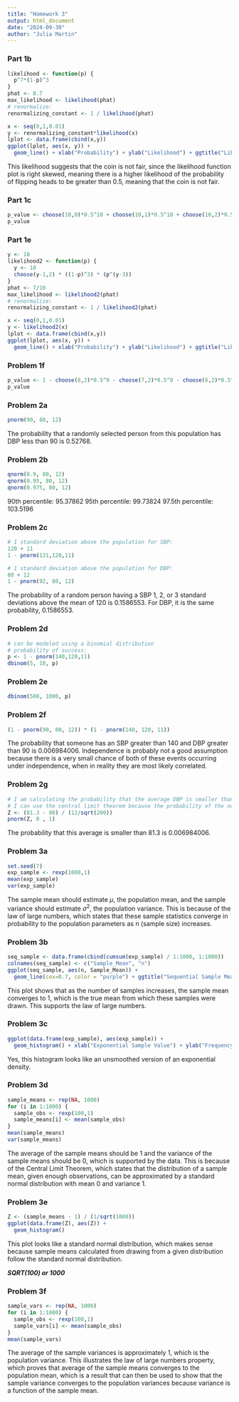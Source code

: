 ```yaml
---
title: "Homework 3"
output: html_document
date: "2024-09-30"
author: "Julia Martin"
---
```


### Part 1b  

```r
likelihood <- function(p) {
  p^7*(1-p)^3
}
phat <- 0.7
max_likelihood <- likelihood(phat)
# renormalize:
renormalizing_constant <- 1 / likelihood(phat)

x <- seq(0,1,0.01)
y <- renormalizing_constant*likelihood(x)
lplot <- data.frame(cbind(x,y))
ggplot(lplot, aes(x, y)) +
  geom_line() + xlab("Probability") + ylab("Likelihood") + ggtitle("Likelihood Function for Part a")
```

This likelihood suggests that the coin is not fair, since the likelihood function plot is right skewed, meaning there is a higher likelihood of the probability of flipping heads to be greater than 0.5, meaning that the coin is not fair.  

### Part 1c

```r
p_value <- choose(10,0)*0.5^10 + choose(10,1)*0.5^10 + choose(10,2)*0.5^10 + choose(10,3)*0.5^10
p_value
```

### Part 1e  

```r
y <- 10
likelihood2 <- function(p) {
  y <- 10
  choose(y-1,2) * ((1-p)^3) * (p^(y-3))
}
phat <- 7/10
max_likelihood <- likelihood2(phat)
# renormalize:
renormalizing_constant <- 1 / likelihood2(phat)

x <- seq(0,1,0.01)
y <- likelihood2(x)
lplot <- data.frame(cbind(x,y))
ggplot(lplot, aes(x, y)) +
  geom_line() + xlab("Probability") + ylab("Likelihood") + ggtitle("Likelihood Function for Part e")
```

### Problem 1f  

```r
p_value <- 1 - choose(8,2)*0.5^9 - choose(7,2)*0.5^8 - choose(6,2)*0.5^7 - choose(5,2)*0.5^6 - choose(4,2)*0.5^5 - choose(3,2)*0.5^4 - choose(2,2)*0.5^3
p_value
```

### Problem 2a

```r
pnorm(90, 80, 12)
```

The probability that a randomly selected person from this population has DBP less than 90 is 0.52768.  

### Problem 2b  

```r
qnorm(0.9, 80, 12)
qnorm(0.95, 80, 12)
qnorm(0.975, 80, 12)
```

90th percentile: 95.37862
95th percentile: 99.73824
97.5th percentile: 103.5196

### Problem 2c  

```r
# 1 standard deviation above the population for SBP:
120 + 11
1 - pnorm(131,120,11)

# 1 standard deviation above the population for DBP:
80 + 12
1 - pnorm(92, 80, 12)
```

The probability of a random person having a SBP 1, 2, or 3 standard deviations above the mean of 120 is 0.1586553. For DBP, it is the same probability, 0.1586553.  

### Problem 2d  

```r
# can be modeled using a binomial distribution
# probability of success:
p <- 1 - pnorm(140,120,11)
dbinom(5, 10, p)
```

### Problem 2e  

```r
dbinom(500, 1000, p)
```

### Problem 2f  

```r
(1 - pnorm(90, 80, 12)) * (1 - pnorm(140, 120, 11))
```

The probability that someone has an SBP greater than 140 and DBP greater than 90 is 0.006984006. Independence is probably not a good assumption because there is a very small chance of both of these events occurring under independence, when in reality they are most likely correlated. 

### Problem 2g  

```r
# I am calculating the probability that the average DBP is smaller than 81.3
# I can use the central limit theorem because the probability of the normalized sample mean converges to the standard normal distribution  
Z <- (81.3 - 80) / (12/sqrt(200))
pnorm(Z, 0 , 1)
```

The probability that this average is smaller than 81.3 is 0.006984006.  

### Problem 3a  

```r
set.seed(7)
exp_sample <- rexp(1000,1)
mean(exp_sample)
var(exp_sample)
```

The sample mean should estimate $\mu$, the population mean, and the sample variance should estimate $\sigma^2$, the population variance. This is because of the law of large numbers, which states that these sample statistics converge in probability to the population parameters as n (sample size) increases.  

### Problem 3b  

```r
seq_sample <- data.frame(cbind(cumsum(exp_sample) / 1:1000, 1:1000))
colnames(seq_sample) <- c("Sample_Mean", "n")
ggplot(seq_sample, aes(n, Sample_Mean)) + 
  geom_line(cex=0.7, color = "purple") + ggtitle("Sequential Sample Means")
```

This plot shows that as the number of samples increases, the sample mean converges to 1, which is the true mean from which these samples were drawn. This supports the law of large numbers.  

### Problem 3c  

```r
ggplot(data.frame(exp_sample), aes(exp_sample)) + 
  geom_histogram() + xlab("Exponential Sample Value") + ylab("Frequency") + ggtitle("Histogram of Exponential Sample")
```

Yes, this histogram looks like an unsmoothed version of an exponential density.  

### Problem 3d  

```r
sample_means <- rep(NA, 1000)
for (i in 1:1000) {
  sample_obs <- rexp(100,1) 
  sample_means[i] <- mean(sample_obs)
}
mean(sample_means)
var(sample_means)
```

The average of the sample means should be 1 and the variance of the sample means should be 0, which is supported by the data. This is because of the Central Limit Theorem, which states that the distribution of a sample mean, given enough observations, can be approximated by a standard normal distribution with mean 0 and variance 1.  

### Problem 3e  

```r
Z <- (sample_means - 1) / (1/sqrt(1000))
ggplot(data.frame(Z), aes(Z)) +
  geom_histogram()
```

This plot looks like a standard normal distribution, which makes sense because sample means calculated from drawing from a given distribution follow the standard normal distribution.  

***SQRT(100) or 1000***

### Problem 3f  

```r
sample_vars <- rep(NA, 1000)
for (i in 1:1000) {
  sample_obs <- rexp(100,1) 
  sample_vars[i] <- mean(sample_obs)
}
mean(sample_vars)
```

The average of the sample variances is approximately 1, which is the population variance. This illustrates the law of large numbers property, which proves that average of the sample means converges to the population mean, which is a result that can then be used to show that the sample variance converges to the population variances because variance is a function of the sample mean.  

